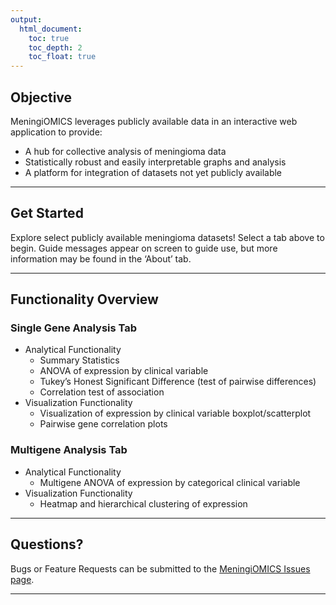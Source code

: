 ```yaml
---
output: 
  html_document:
    toc: true
    toc_depth: 2
    toc_float: true
---
```


## Objective
      
MeningiOMICS leverages publicly available data in an interactive web application to provide:

* A hub for collective analysis of meningioma data
* Statistically robust and easily interpretable graphs and analysis
* A platform for integration of datasets not yet publicly available

*****       
  
## Get Started
        
Explore select publicly available meningioma datasets! Select a tab above to begin. Guide messages appear on screen to guide use, but more information may be found in the 'About' tab.
        
*****

## Functionality Overview
        
### Single Gene Analysis Tab
        
  * Analytical Functionality
      + Summary Statistics
      + ANOVA of expression by clinical variable
      + Tukey’s Honest Significant Difference (test of pairwise differences)
      + Correlation test of association
              
         
  * Visualization Functionality
      + Visualization of expression by clinical variable boxplot/scatterplot
      + Pairwise gene correlation plots

### Multigene Analysis Tab
        
  * Analytical Functionality
      + Multigene ANOVA of expression by categorical clinical variable
  * Visualization Functionality
      + Heatmap and hierarchical clustering of expression
        
        
*****
        
## Questions?
        
Bugs or Feature Requests can be submitted to the [MeningiOMICS Issues page](https://github.com/kaitlu/MeningiOMICS/issues).

*****